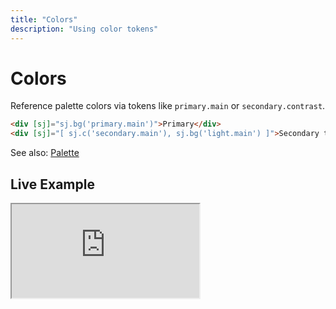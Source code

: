 ```yaml
---
title: "Colors"
description: "Using color tokens"
---
```


# Colors

Reference palette colors via tokens like `primary.main` or `secondary.contrast`.

```html
<div [sj]="sj.bg('primary.main')">Primary</div>
<div [sj]="[ sj.c('secondary.main'), sj.bg('light.main') ]">Secondary text</div>
```

See also: [Palette](./theming-palette)

## Live Example

<iframe
  src="https://stackblitz.com/edit/sjss-colors?embed=1&file=src%2Fmain.ts&hideExplorer=1&hideNavigation=1&view=preview"
  title="SJSS • Colors"
  style={{ width: '100%', height: 520, border: 0, borderRadius: 8, overflow: 'hidden' }}
  allow="accelerometer; ambient-light-sensor; camera; encrypted-media; geolocation; gyroscope; hid; microphone; midi; payment; usb; clipboard-write"
  sandbox="allow-forms allow-modals allow-popups allow-presentation allow-same-origin allow-scripts"
/>

If the embed doesn’t load, open it directly: <a href="https://stackblitz.com/edit/sjss-colors?file=src%2Fmain.ts" target="_blank" rel="noreferrer noopener">Open on StackBlitz</a>.
